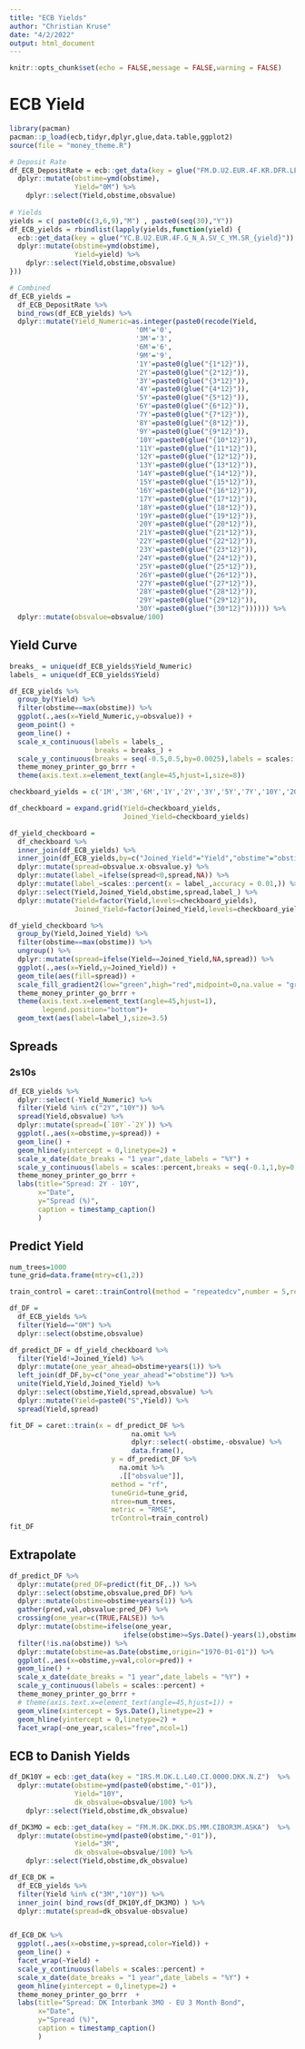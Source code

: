 ```yaml
---
title: "ECB Yields"
author: "Christian Kruse"
date: "4/2/2022"
output: html_document
---
```


```r
knitr::opts_chunk$set(echo = FALSE,message = FALSE,warning = FALSE)
```

# ECB Yield

```r
library(pacman)
pacman::p_load(ecb,tidyr,dplyr,glue,data.table,ggplot2)
source(file = "money_theme.R")
```

```r
# Deposit Rate
df_ECB_DepositRate = ecb::get_data(key = glue("FM.D.U2.EUR.4F.KR.DFR.LEV"))   %>% 
  dplyr::mutate(obstime=ymd(obstime),
                Yield="0M") %>% 
    dplyr::select(Yield,obstime,obsvalue)
  
# Yields
yields = c( paste0(c(3,6,9),"M") , paste0(seq(30),"Y"))
df_ECB_yields = rbindlist(lapply(yields,function(yield) {
  ecb::get_data(key = glue("YC.B.U2.EUR.4F.G_N_A.SV_C_YM.SR_{yield}"))  %>% 
  dplyr::mutate(obstime=ymd(obstime),
                Yield=yield) %>% 
    dplyr::select(Yield,obstime,obsvalue)
}))

# Combined
df_ECB_yields =
  df_ECB_DepositRate %>% 
  bind_rows(df_ECB_yields) %>% 
  dplyr::mutate(Yield_Numeric=as.integer(paste0(recode(Yield,
                               '0M'='0',
                               '3M'='3',
                               '6M'='6',
                               '9M'='9',
                               '1Y'=paste0(glue("{1*12}")),
                               '2Y'=paste0(glue("{2*12}")),
                               '3Y'=paste0(glue("{3*12}")),
                               '4Y'=paste0(glue("{4*12}")),
                               '5Y'=paste0(glue("{5*12}")),
                               '6Y'=paste0(glue("{6*12}")),
                               '7Y'=paste0(glue("{7*12}")),
                               '8Y'=paste0(glue("{8*12}")),
                               '9Y'=paste0(glue("{9*12}")),
                               '10Y'=paste0(glue("{10*12}")),
                               '11Y'=paste0(glue("{11*12}")),
                               '12Y'=paste0(glue("{12*12}")),
                               '13Y'=paste0(glue("{13*12}")),
                               '14Y'=paste0(glue("{14*12}")),
                               '15Y'=paste0(glue("{15*12}")),
                               '16Y'=paste0(glue("{16*12}")),
                               '17Y'=paste0(glue("{17*12}")),
                               '18Y'=paste0(glue("{18*12}")),
                               '19Y'=paste0(glue("{19*12}")),
                               '20Y'=paste0(glue("{20*12}")),
                               '21Y'=paste0(glue("{21*12}")),
                               '22Y'=paste0(glue("{22*12}")),
                               '23Y'=paste0(glue("{23*12}")),
                               '24Y'=paste0(glue("{24*12}")),
                               '25Y'=paste0(glue("{25*12}")),
                               '26Y'=paste0(glue("{26*12}")),
                               '27Y'=paste0(glue("{27*12}")),
                               '28Y'=paste0(glue("{28*12}")),
                               '29Y'=paste0(glue("{29*12}")),
                               '30Y'=paste0(glue("{30*12}")))))) %>% 
  dplyr::mutate(obsvalue=obsvalue/100)
```

## Yield Curve

```r

breaks_ = unique(df_ECB_yields$Yield_Numeric)
labels_ = unique(df_ECB_yields$Yield)

df_ECB_yields %>% 
  group_by(Yield) %>% 
  filter(obstime==max(obstime)) %>% 
  ggplot(.,aes(x=Yield_Numeric,y=obsvalue)) +
  geom_point() +
  geom_line() +
  scale_x_continuous(labels = labels_,
                     breaks = breaks_) +
  scale_y_continuous(breaks = seq(-0.5,0.5,by=0.0025),labels = scales::percent)+
  theme_money_printer_go_brrr +
  theme(axis.text.x=element_text(angle=45,hjust=1,size=8))

```

```r

checkboard_yields = c('1M','3M','6M','1Y','2Y','3Y','5Y','7Y','10Y','20Y','30Y')

df_checkboard = expand.grid(Yield=checkboard_yields,
                            Joined_Yield=checkboard_yields)

df_yield_checkboard = 
  df_checkboard %>% 
  inner_join(df_ECB_yields) %>% 
  inner_join(df_ECB_yields,by=c("Joined_Yield"="Yield","obstime"="obstime")) %>% 
  dplyr::mutate(spread=obsvalue.x-obsvalue.y) %>% 
  dplyr::mutate(label_=ifelse(spread<0,spread,NA)) %>% 
  dplyr::mutate(label_=scales::percent(x = label_,accuracy = 0.01,)) %>%
  dplyr::select(Yield,Joined_Yield,obstime,spread,label_) %>% 
  dplyr::mutate(Yield=factor(Yield,levels=checkboard_yields),
                Joined_Yield=factor(Joined_Yield,levels=checkboard_yields))

df_yield_checkboard %>% 
  group_by(Yield,Joined_Yield) %>% 
  filter(obstime==max(obstime)) %>% 
  ungroup() %>% 
  dplyr::mutate(spread=ifelse(Yield==Joined_Yield,NA,spread)) %>% 
  ggplot(.,aes(x=Yield,y=Joined_Yield)) +
  geom_tile(aes(fill=spread)) +
  scale_fill_gradient2(low="green",high="red",midpoint=0,na.value = "gray70") +
  theme_money_printer_go_brrr +
  theme(axis.text.x=element_text(angle=45,hjust=1),
        legend.position="bottom")+
  geom_text(aes(label=label_),size=3.5)
```


## Spreads

### 2s10s

```r

df_ECB_yields %>% 
  dplyr::select(-Yield_Numeric) %>% 
  filter(Yield %in% c("2Y","10Y")) %>% 
  spread(Yield,obsvalue) %>% 
  dplyr::mutate(spread=(`10Y`-`2Y`)) %>% 
  ggplot(.,aes(x=obstime,y=spread)) +
  geom_line() +
  geom_hline(yintercept = 0,linetype=2) + 
  scale_x_date(date_breaks = "1 year",date_labels = "%Y") +
  scale_y_continuous(labels = scales::percent,breaks = seq(-0.1,1,by=0.0025)) + 
  theme_money_printer_go_brrr +
  labs(title="Spread: 2Y - 10Y",
       x="Date",
       y="Spread (%)",
       caption = timestamp_caption()
       )
```

## Predict Yield

```r

num_trees=1000
tune_grid=data.frame(mtry=c(1,2))

train_control = caret::trainControl(method = "repeatedcv",number = 5,repeats = 5)

df_DF = 
  df_ECB_yields %>% 
  filter(Yield=="0M") %>% 
  dplyr::select(obstime,obsvalue)

df_predict_DF = df_yield_checkboard %>% 
  filter(Yield!=Joined_Yield) %>% 
  dplyr::mutate(one_year_ahead=obstime+years(1)) %>% 
  left_join(df_DF,by=c("one_year_ahead"="obstime")) %>% 
  unite(Yield,Yield,Joined_Yield) %>% 
  dplyr::select(obstime,Yield,spread,obsvalue) %>% 
  dplyr::mutate(Yield=paste0("S",Yield)) %>% 
  spread(Yield,spread)

fit_DF = caret::train(x = df_predict_DF %>% 
                              na.omit %>% 
                              dplyr::select(-obstime,-obsvalue) %>% 
                              data.frame(),
                         y = df_predict_DF %>% 
                           na.omit %>% 
                           .[["obsvalue"]],
                         method = "rf",
                         tuneGrid=tune_grid,
                         ntree=num_trees,
                         metric = "RMSE",
                         trControl=train_control)
fit_DF
```

## Extrapolate

```r

df_predict_DF %>% 
  dplyr::mutate(pred_DF=predict(fit_DF,.)) %>% 
  dplyr::select(obstime,obsvalue,pred_DF) %>% 
  dplyr::mutate(obstime=obstime+years(1)) %>%
  gather(pred,val,obsvalue:pred_DF) %>%
  crossing(one_year=c(TRUE,FALSE)) %>% 
  dplyr::mutate(obstime=ifelse(one_year,
                            ifelse(obstime>=Sys.Date()-years(1),obstime,NA),obstime)) %>% 
  filter(!is.na(obstime)) %>% 
  dplyr::mutate(obstime=as.Date(obstime,origin="1970-01-01")) %>%
  ggplot(.,aes(x=obstime,y=val,color=pred)) +
  geom_line() +
  scale_x_date(date_breaks = "1 year",date_labels = "%Y") +
  scale_y_continuous(labels = scales::percent) +
  theme_money_printer_go_brrr +
  # theme(axis.text.x=element_text(angle=45,hjust=1)) +
  geom_vline(xintercept = Sys.Date(),linetype=2) +
  geom_hline(yintercept = 0,linetype=2) +
  facet_wrap(~one_year,scales="free",ncol=1)
```

## ECB to Danish Yields

```r

df_DK10Y = ecb::get_data(key = "IRS.M.DK.L.L40.CI.0000.DKK.N.Z")  %>% 
  dplyr::mutate(obstime=ymd(paste0(obstime,"-01")),
                Yield="10Y",
                dk_obsvalue=obsvalue/100) %>% 
    dplyr::select(Yield,obstime,dk_obsvalue)

df_DK3MO = ecb::get_data(key = "FM.M.DK.DKK.DS.MM.CIBOR3M.ASKA")  %>% 
  dplyr::mutate(obstime=ymd(paste0(obstime,"-01")),
                Yield="3M",
                dk_obsvalue=obsvalue/100) %>% 
    dplyr::select(Yield,obstime,dk_obsvalue)

df_ECB_DK = 
  df_ECB_yields %>% 
  filter(Yield %in% c("3M","10Y")) %>% 
  inner_join( bind_rows(df_DK10Y,df_DK3MO) ) %>% 
  dplyr::mutate(spread=dk_obsvalue-obsvalue)


df_ECB_DK %>% 
  ggplot(.,aes(x=obstime,y=spread,color=Yield)) +
  geom_line() +
  facet_wrap(~Yield) +
  scale_y_continuous(labels = scales::percent) +
  scale_x_date(date_breaks = "1 year",date_labels = "%Y") +
  geom_hline(yintercept = 0,linetype=2) +
  theme_money_printer_go_brrr  +
  labs(title="Spread: DK Interbank 3MO - EU 3 Month Bond",
       x="Date",
       y="Spread (%)",
       caption = timestamp_caption()
       )


```

